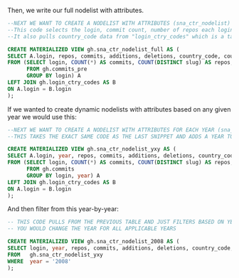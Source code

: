 
Then, we write our full nodelist with attributes. 

```sql

--NEXT WE WANT TO CREATE A NODELIST WITH ATTRIBUTES (sna_ctr_nodelist)
--This code selects the login, commit count, number of repos each login commmitted to, and total additions and deletions. 
--It also pulls country_code data from "login_ctry_codes" which is a table created in the 02_intl-network-construction.Rmd file.

CREATE MATERIALIZED VIEW gh.sna_ctr_nodelist_full AS (
SELECT A.login, repos, commits, additions, deletions, country_code, country_code_di, country_code_vis
FROM (SELECT login, COUNT(*) AS commits, COUNT(DISTINCT slug) AS repos, SUM(additions) AS additions, SUM(deletions) AS deletions
	  FROM gh.commits_pre
	  GROUP BY login) A
LEFT JOIN gh.login_ctry_codes AS B
ON A.login = B.login
);

```

If we wanted to create dynamic nodelists with attributes based on any given year we would use this: 

```sql

--NEXT WE WANT TO CREATE A NODELIST WITH ATTRIBUTES FOR EACH YEAR (sna_ctr_nodelist_yxy)
--THIS TAKES THE EXACT SAME CODE AS THE LAST SNIPPET AND ADDS A YEAR TO THE GROUP_BY 

CREATE MATERIALIZED VIEW gh.sna_ctr_nodelist_yxy AS (
SELECT A.login, year, repos, commits, additions, deletions, country_code, country_code_di, country_code_vis
FROM (SELECT login, COUNT(*) AS commits, COUNT(DISTINCT slug) AS repos, SUM(additions) AS additions, SUM(deletions) AS deletions, EXTRACT(YEAR FROM committed_date)::int AS YEAR
	  FROM gh.commits 
	  GROUP BY login, year) A
LEFT JOIN gh.login_ctry_codes AS B
ON A.login = B.login
);

```

And then filter from this year-by-year: 

```sql

-- THIS CODE PULLS FROM THE PREVIOUS TABLE AND JUST FILTERS BASED ON YEAR 
-- YOU WOULD CHANGE THE YEAR FOR ALL APPLICABLE YEARS 

CREATE MATERIALIZED VIEW gh.sna_ctr_nodelist_2008 AS (
SELECT login, year, repos, commits, additions, deletions, country_code, country_code_di, country_code_vis
FROM   gh.sna_ctr_nodelist_yxy
WHERE  year = '2008'  
);

```
